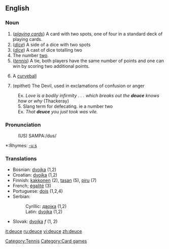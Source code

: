 ==English==
===Noun===
{{en-noun}}
# (''[[playing cards]]'') A card with two spots, one of four in a standard deck of playing cards.
# (''[[dice]]'') A side of a dice with two spots
# (''[[dice]]'') A cast of dice totalling two
# The number [[two]].
# (''[[tennis]]'') A tie, both players have the same number of points and one can win by scoring two additional points.
#{{baseball}} A [[curveball]]
# (epithet) The Devil, used in exclamations of confusion or anger
:Ex. ''Love is a bodily infirmity . . . which breaks out the '''deuce''' knows how or why'' (Thackeray)
:5.  Slang term for defecating. ie a number two
:Ex. ''That '''deuce''' you just took was vile.''

[[Category:Tennis]]

===Pronunciation===
:(US) SAMPA:/dus/
*:Rhymes: [[Rhymes:English:-uːs|-uːs]]

===Translations===
{{rfc-trans}}
*Bosnian: [[dvojka#Bosnian|dvojka]] {{f}} (1,2)
*Croatian: [[dvojka#Croatian|dvojka]] {{f}} (1,2)
*Finnish: [[kakkonen]] (2), [[tasan]] (5), [[piru]] (7)
*French; [[égalité]] (3)
*Portuguese: [[dois]] (1,2,4)
*Serbian:
*:Cyrillic: [[двојка#Serbian|двојка]] {{f}} (1,2)
*:Latin: [[dvojka#Serbian|dvojka]] {{f}} (1,2)
*Slovak: [[dvojka]] ''f'' (1, 2)

[[Category:Card games]]

[[it:deuce]]
[[ru:deuce]]
[[vi:deuce]]
[[zh:deuce]]